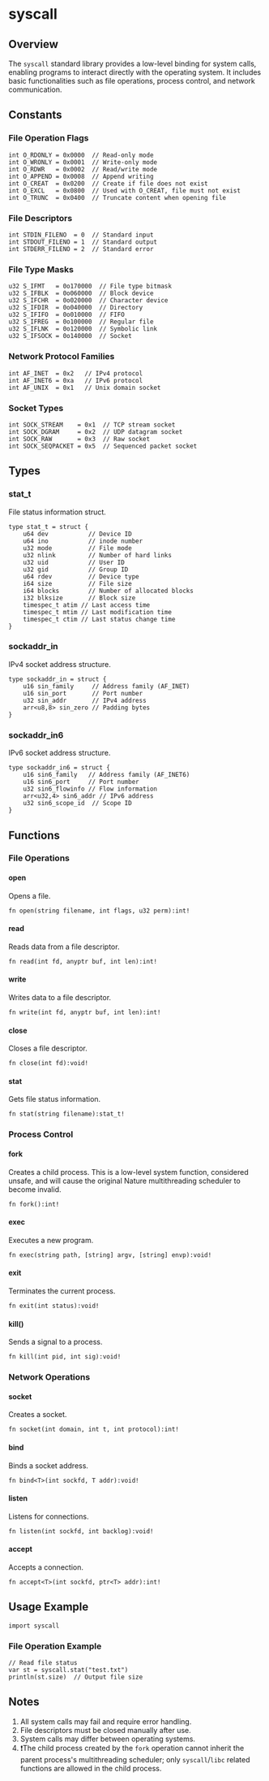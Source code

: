 # syscall

## Overview
The `syscall` standard library provides a low-level binding for system calls, enabling programs to interact directly with the operating system. It includes basic functionalities such as file operations, process control, and network communication.

## Constants

### File Operation Flags
```nature
int O_RDONLY = 0x0000  // Read-only mode
int O_WRONLY = 0x0001  // Write-only mode
int O_RDWR   = 0x0002  // Read/write mode
int O_APPEND = 0x0008  // Append writing
int O_CREAT  = 0x0200  // Create if file does not exist
int O_EXCL   = 0x0800  // Used with O_CREAT, file must not exist
int O_TRUNC  = 0x0400  // Truncate content when opening file
```

### File Descriptors
```nature
int STDIN_FILENO  = 0  // Standard input
int STDOUT_FILENO = 1  // Standard output
int STDERR_FILENO = 2  // Standard error
```

### File Type Masks
```nature
u32 S_IFMT   = 0o170000  // File type bitmask
u32 S_IFBLK  = 0o060000  // Block device
u32 S_IFCHR  = 0o020000  // Character device
u32 S_IFDIR  = 0o040000  // Directory
u32 S_IFIFO  = 0o010000  // FIFO
u32 S_IFREG  = 0o100000  // Regular file
u32 S_IFLNK  = 0o120000  // Symbolic link
u32 S_IFSOCK = 0o140000  // Socket
```

### Network Protocol Families
```nature
int AF_INET  = 0x2   // IPv4 protocol
int AF_INET6 = 0xa   // IPv6 protocol
int AF_UNIX  = 0x1   // Unix domain socket
```

### Socket Types
```nature
int SOCK_STREAM    = 0x1  // TCP stream socket
int SOCK_DGRAM     = 0x2  // UDP datagram socket
int SOCK_RAW       = 0x3  // Raw socket
int SOCK_SEQPACKET = 0x5  // Sequenced packet socket
```

## Types

### stat_t
File status information struct.

```nature
type stat_t = struct {
    u64 dev           // Device ID
    u64 ino           // inode number
    u32 mode          // File mode
    u32 nlink         // Number of hard links
    u32 uid           // User ID
    u32 gid           // Group ID
    u64 rdev          // Device type
    i64 size          // File size
    i64 blocks        // Number of allocated blocks
    i32 blksize       // Block size
    timespec_t atim // Last access time
    timespec_t mtim // Last modification time
    timespec_t ctim // Last status change time
}
```

### sockaddr_in
IPv4 socket address structure.

```nature
type sockaddr_in = struct {
    u16 sin_family     // Address family (AF_INET)
    u16 sin_port       // Port number
    u32 sin_addr       // IPv4 address
    arr<u8,8> sin_zero // Padding bytes
}
```

### sockaddr_in6
IPv6 socket address structure.

```nature
type sockaddr_in6 = struct {
    u16 sin6_family   // Address family (AF_INET6)
    u16 sin6_port     // Port number
    u32 sin6_flowinfo // Flow information
    arr<u32,4> sin6_addr // IPv6 address
    u32 sin6_scope_id  // Scope ID
}
```

## Functions

### File Operations

#### open
Opens a file.

```nature
fn open(string filename, int flags, u32 perm):int!
```

#### read
Reads data from a file descriptor.

```nature
fn read(int fd, anyptr buf, int len):int!
```

#### write
Writes data to a file descriptor.

```nature
fn write(int fd, anyptr buf, int len):int!
```

#### close
Closes a file descriptor.

```nature
fn close(int fd):void!
```

#### stat
Gets file status information.

```nature
fn stat(string filename):stat_t!
```

### Process Control

#### fork
Creates a child process. This is a low-level system function, considered unsafe, and will cause the original Nature multithreading scheduler to become invalid.

```nature
fn fork():int!
```

#### exec
Executes a new program.

```nature
fn exec(string path, [string] argv, [string] envp):void!
```

#### exit
Terminates the current process.

```nature
fn exit(int status):void!
```

#### kill()
Sends a signal to a process.

```nature
fn kill(int pid, int sig):void!
```

### Network Operations

#### socket
Creates a socket.

```nature
fn socket(int domain, int t, int protocol):int!
```

#### bind
Binds a socket address.

```nature
fn bind<T>(int sockfd, T addr):void!
```

#### listen
Listens for connections.

```nature
fn listen(int sockfd, int backlog):void!
```

#### accept
Accepts a connection.

```nature
fn accept<T>(int sockfd, ptr<T> addr):int!
```

## Usage Example

`import syscall`

### File Operation Example
```nature
// Read file status
var st = syscall.stat("test.txt")
println(st.size)  // Output file size
```

## Notes
1. All system calls may fail and require error handling.
2. File descriptors must be closed manually after use.
3. System calls may differ between operating systems.
4. ❗The child process created by the `fork` operation cannot inherit the parent process's multithreading scheduler; only `syscall`/`libc` related functions are allowed in the child process.